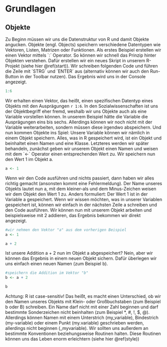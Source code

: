 # Grundlagen

## Objekte

Zu Beginn müssen wir uns die Datenstruktur von R und damit Objekte angucken. Objekte (engl. Objects) speichern verschiedene Datentypen wie Vektoren, Listen, Matrizen oder Funktionen. Als erstes Beispiel erstellen wir einen Vektor mittels `:´ Operator. So können wir schnell das Prinzip hinter Objekten verstehen. Dafür erstellen wir ein neues Skript in unserem R-Projekt (siehe hier \@ref(start)). Wir schreiben folgenden Code und führen die Zeile mit ´STRG´ und ´ENTER´ aus (alternativ können wir auch den Run-Button in der Toolbar nutzen). Das Ergebnis wird uns in der Console angezeigt.
```r
1:6

```

Wir erhalten einen Vektor, das heißt, einen spezifischen Datentyp eines Objekts mit den Ausprägungen `r 1:6`. In den Sozialwissenschaften ist uns der Objektbegriff eher fremd, weshalb wir uns Objekte auch als eine Variable vorstellen können. In unserem Beispiel hätte die Variable die Ausprägungen eins bis sechs. Allerdings können wir noch nicht mit der Variable weiterarbeiten, sondern müssen diese irgendwo abspeichern. Und nun kommen Objekte ins Spiel: Unsere Variable können wir nämlich in einem Objekt speichern. Alles, was in R gespeichert wird, ist ein Objekt und beinhaltet einen Namen und eine Klasse. Letzteres werden wir später behandeln, zunächst geben wir unserem Objekt einen Namen und weisen mit dem ´<-´ Operator einen entsprechenden Wert zu. Wir speichern nun den Wert 1 im Objekt a.

```r
a <- 1

```

Wenn wir den Code ausführen und nichts passiert, dann haben wir alles richtig gemacht (ansonsten kommt eine Fehlermeldung). Der Name unseres Objekts lautet nun a, mit dem kleiner-als und dem Minus-Zeichen weisen wir dem Objekt den Wert 1 zu. Anders formuliert: Der Wert 1 ist in der Variable a gespeichert. Wenn wir wissen möchten, was in unserer Variablen gespeichert ist, können wir einfach in der nächsten Zeile a schreiben und den Code ausführen. Wir können nun mit unserem Objekt arbeiten und beispielsweise mit 2 addieren, das Ergebnis bekommen wir direkt angezeigt. 

```r
#wir nehmen den Vektor "a" aus dem vorherigen Beispiel
a <- 1

a + 2

```

Ist unsere Addition a + 2 nun im Objekt a abgespeichert? Nein, aber wir können das Ergebnis in einem neuen Objekt sichern. Dafür überlegen wir uns einfach einen neuen Namen (zum Beispiel b).

```r
#speichern die Addition im Vektor "b"
b <- a + 2

b

```

Achtung: R ist case-sensitiv! Das heißt, es macht einen Unterschied, ob wir den Namen unseres Objekts mit Klein- oder Großbuchstaben (zum Beispiel b oder B) schreiben. Ein Name darf nicht mit einer Zahl beginnen und darf bestimmte Sonderzeichen nicht beinhalten (zum Beispiel *, #, !, $, @). Allerdings können Namen mit einem Unterstrich (my_variable), Bindestrich (my-variable) oder einem Punkt (my.variable) geschrieben werden, allerdings nicht beginnen (_myvariable). Wir sollten uns außerdem an bestimmte Konventionen beziehungsweise Routinen halten. Diese Routinen können uns das Leben enorm erleichtern (siehe hier \@ref(style))
